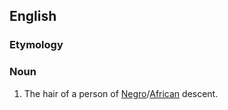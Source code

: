==English==

===Etymology===
{{compound|en|nappy|head}}

===Noun===
{{en-noun}}

# {{playful term for natural hair untouched by chemical processing}} The hair of a person of [[Negro]]/[[African]] descent.